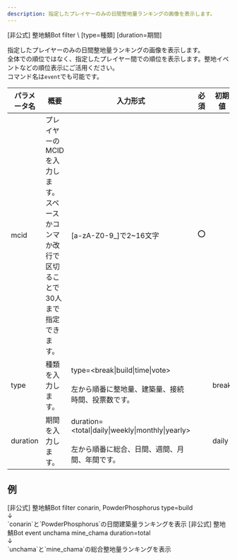 ```yaml
---
description: 指定したプレイヤーのみの日間整地量ランキングの画像を表示します。
---
```


<DiscordMessages>
    <DiscordMessage><DiscordMention>[非公式] 整地鯖Bot</DiscordMention> filter \<mcid ...> [type=種類] [duration=期間]</DiscordMessage>
</DiscordMessages>
<br/>

指定したプレイヤーのみの日間整地量ランキングの画像を表示します。  
全体での順位ではなく、指定したプレイヤー間での順位を表示します。整地イベントなどの順位表示にご活用ください。  
コマンド名は`event`でも可能です。

| パラメータ名   | 概要                                              | 入力形式                                                                               | 必須  | 初期値   |
|----------|-------------------------------------------------|------------------------------------------------------------------------------------|-----|-------|
| mcid     | プレイヤーのMCIDを入力します。スペースかコンマか改行で区切ることで30人まで指定できます。 | \[a-zA-Z0-9_]で2~16文字                                                               | :o: |       |
| type     | 種類を入力します。                                       | type=\<break\|build\|time\|vote><br/><br/>左から順番に整地量、建築量、接続時間、投票数です。                | 	   | break |
| duration | 期間を入力します。                                       | duration=\<total\|daily\|weekly\|monthly\|yearly><br/><br/>左から順番に総合、日間、週間、月間、年間です。 |     | daily |

## 例
<DiscordMessages>
    <DiscordMessage><DiscordMention>[非公式] 整地鯖Bot</DiscordMention> filter conarin, PowderPhosphorus type=build<br/>↓<br/>`conarin`と`PowderPhosphorus`の日間建築量ランキングを表示</DiscordMessage>
    <DiscordMessage><DiscordMention>[非公式] 整地鯖Bot</DiscordMention> event unchama mine_chama duration=total<br/>↓<br/>`unchama`と`mine_chama`の総合整地量ランキングを表示</DiscordMessage>
</DiscordMessages>
